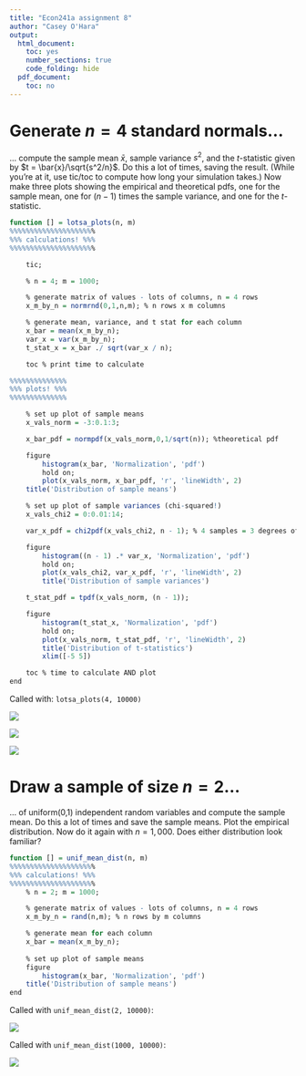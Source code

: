 ```yaml
---
title: "Econ241a assignment 8"
author: "Casey O'Hara"
output:
  html_document:
    toc: yes
    number_sections: true
    code_folding: hide
  pdf_document:
    toc: no
---
```


# Generate $n = 4$ standard normals...

... compute the sample mean $\bar{x}$, sample variance $s^2$, and the $t$-statistic given by $t = \bar{x}/\sqrt{s^2/n}$.  Do this a lot of times, saving the result. (While you’re at it, use tic/toc to compute how long your simulation takes.) Now make three plots showing the empirical and theoretical pdfs, one for the sample mean, one for $(n-1)$ times the sample variance, and one for the $t$-statistic.

``` r

function [] = lotsa_plots(n, m)
%%%%%%%%%%%%%%%%%%%%%
%%% calculations! %%%
%%%%%%%%%%%%%%%%%%%%%

    tic;

    % n = 4; m = 1000;

    % generate matrix of values - lots of columns, n = 4 rows
    x_m_by_n = normrnd(0,1,n,m); % n rows x m columns

    % generate mean, variance, and t stat for each column
    x_bar = mean(x_m_by_n);
    var_x = var(x_m_by_n);
    t_stat_x = x_bar ./ sqrt(var_x / n);

    toc % print time to calculate

%%%%%%%%%%%%%%
%%% plots! %%%
%%%%%%%%%%%%%%

    % set up plot of sample means
    x_vals_norm = -3:0.1:3;

    x_bar_pdf = normpdf(x_vals_norm,0,1/sqrt(n)); %theoretical pdf

    figure
        histogram(x_bar, 'Normalization', 'pdf')
        hold on; 
        plot(x_vals_norm, x_bar_pdf, 'r', 'lineWidth', 2)
    title('Distribution of sample means')

    % set up plot of sample variances (chi-squared!)
    x_vals_chi2 = 0:0.01:14;

    var_x_pdf = chi2pdf(x_vals_chi2, n - 1); % 4 samples = 3 degrees of freedom

    figure
        histogram((n - 1) .* var_x, 'Normalization', 'pdf')
        hold on; 
        plot(x_vals_chi2, var_x_pdf, 'r', 'lineWidth', 2)
        title('Distribution of sample variances')

    t_stat_pdf = tpdf(x_vals_norm, (n - 1));

    figure
        histogram(t_stat_x, 'Normalization', 'pdf')
        hold on;
        plot(x_vals_norm, t_stat_pdf, 'r', 'lineWidth', 2)
        title('Distribution of t-statistics')
        xlim([-5 5])

    toc % time to calculate AND plot
end

```

Called with: `lotsa_plots(4, 10000)`

![](9a_a.png)

![](9a_b.png)

![](9a_c.png)

# Draw a sample of size $n = 2$...

... of uniform(0,1) independent random variables and compute the sample mean. Do this a lot of times and save the sample means. Plot the empirical distribution. Now do it again with $n =  1,000$. Does either distribution look familiar?

``` r

function [] = unif_mean_dist(n, m)
%%%%%%%%%%%%%%%%%%%%%
%%% calculations! %%%
%%%%%%%%%%%%%%%%%%%%%
    % n = 2; m = 1000;

    % generate matrix of values - lots of columns, n = 4 rows
    x_m_by_n = rand(n,m); % n rows by m columns

    % generate mean for each column
    x_bar = mean(x_m_by_n);
    
    % set up plot of sample means
    figure
        histogram(x_bar, 'Normalization', 'pdf')
    title('Distribution of sample means')
end

```

Called with `unif_mean_dist(2, 10000)`:

![](9b_a.png)

Called with `unif_mean_dist(1000, 10000)`:

![](9b_b.png)